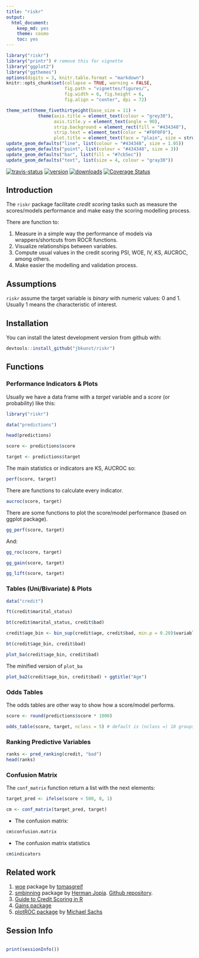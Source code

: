 ```yaml
---
title: "riskr"
output:
  html_document:
    keep_md: yes
    theme: cosmo
    toc: yes
---
```

<!-- README.md is generated from README.Rmd -->

<!--
<a href="https://github.com/jbkunst/riskr"><img style="position: absolute; top: 0; right: 0; border: 0;" src="https://camo.githubusercontent.com/652c5b9acfaddf3a9c326fa6bde407b87f7be0f4/68747470733a2f2f73332e616d617a6f6e6177732e636f6d2f6769746875622f726962626f6e732f666f726b6d655f72696768745f6f72616e67655f6666373630302e706e67" alt="Fork me on GitHub" data-canonical-src="https://s3.amazonaws.com/github/ribbons/forkme_right_orange_ff7600.png"></a>

<style>
  table, .table {
    width: 90%;
    margin-left: auto;
    margin-right: auto;
    font-size: 0.8em;
  }
</style>
--> 

```r
library("riskr")
library("printr") # remove this for vignette
library("ggplot2")
library("ggthemes")
options(digits = 3, knitr.table.format = "markdown")
knitr::opts_chunk$set(collapse = TRUE, warning = FALSE,
                      fig.path = "vignettes/figures/",
                      fig.width = 6, fig.height = 6,
                      fig.align = "center", dpi = 72)

theme_set(theme_fivethirtyeight(base_size = 11) +
            theme(axis.title = element_text(colour = "grey30"),
                  axis.title.y = element_text(angle = 90),
                  strip.background = element_rect(fill = "#434348"),
                  strip.text = element_text(color = "#F0F0F0"),
                  plot.title = element_text(face = "plain", size = structure(1.2, class = "rel"))))
update_geom_defaults("line", list(colour = "#434348", size = 1.05))
update_geom_defaults("point", list(colour = "#434348", size = 3))
update_geom_defaults("bar", list(fill = "#7cb5ec"))
update_geom_defaults("text", list(size = 4, colour = "gray30"))
```

[![travis-status](https://api.travis-ci.org/jbkunst/riskr.svg)](https://travis-ci.org/jbkunst/riskr)
[![version](http://www.r-pkg.org/badges/version/riskr)](http://www.r-pkg.org/pkg/riskr)
[![downloads](http://cranlogs.r-pkg.org/badges/riskr)](http://www.r-pkg.org/pkg/riskr)
[![Coverage Status](https://coveralls.io/repos/jbkunst/riskr/badge.svg?branch=master&service=github)](https://coveralls.io/github/jbkunst/riskr?branch=master)


## Introduction

The `riskr` package facilitate *credit scoring* tasks such as measure the scores/models performance and make easy the scoring modelling process.

There are function to:

 1. Measure in a simple way the performance of models via wrappers/shortcuts from ROCR functions.
 2. Visualize relationships between variables.
 4. Compute usual values in the credit scoring PSI, WOE, IV, KS, AUCROC, among others.
 5. Make easier the modelling and validation process. 

## Assumptions

`riskr` assume the target variable is *binary* with numeric values: 0 and 1. Usually 1 means the characteristic of interest.

## Installation

You can install the latest development version from github with:

```r
devtools::install_github("jbkunst/riskr")
```

## Functions

### Performance Indicators & Plots

Usually we have a data frame with a *target* variable and a *score* (or probability) like this:

```r
library("riskr")

data("predictions")

head(predictions)

score <- predictions$score

target <- predictions$target
```

The main statistics or indicators are KS, AUCROC so:

```r
perf(score, target)
```

There are functions to calculate every indicator.

```r
aucroc(score, target)
```

There are some functions to plot the score/model performance (based on ggplot package).

```r
gg_perf(score, target)
```

And:

```r
gg_roc(score, target)

gg_gain(score, target)

gg_lift(score, target)
```

### Tables (Uni/Bivariate) & Plots

```r
data("credit")

ft(credit$marital_status)

bt(credit$marital_status, credit$bad)

credit$age_bin <- bin_sup(credit$age, credit$bad, min.p = 0.20)$variable_new

bt(credit$age_bin, credit$bad)
```

```r
plot_ba(credit$age_bin, credit$bad)
```

The minified version of `plot_ba`
```r
plot_ba2(credit$age_bin, credit$bad) + ggtitle("Age")
```


### Odds Tables

The odds tables are other way to show how a score/model performs.

```r
score <- round(predictions$score * 1000)

odds_table(score, target, nclass = 5) # default is (nclass =) 10 groups of equal size
```

### Ranking Predictive Variables

```r
ranks <- pred_ranking(credit, "bad")
head(ranks)
```

### Confusion Matrix

The `conf_matrix` function return a list with the next elements:

```r
target_pred <- ifelse(score < 500, 0, 1)

cm <- conf_matrix(target_pred, target)
```

- The confusion matrix:
```r
cm$confusion.matrix
```

- The confusion matrix statistics
```r
cm$indicators
```

## Related work

1. [woe](http://github.com/tomasgreif/woe) package by [tomasgreif](http://github.com/tomasgreif)
1. [smbinning](http://cran.r-project.org/web/packages/smbinning) package by [Herman Jopia](http://github.com/hjopia). [Github repository](https://github.com/cran/smbinning).
1. [Guide to Credit Scoring in R](https://cran.r-project.org/doc/contrib/Sharma-CreditScoring.pdf)
1. [Gains package](https://cran.r-project.org/web/packages/gains/gains.pdf)
1. [plotROC package](https://github.com/sachsmc/plotROC) by [Michael Sachs](https://github.com/sachsmc/)

## Session Info
```r
```

```r
print(sessionInfo())
```